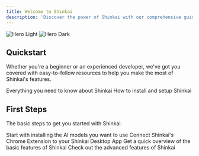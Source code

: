 ```yaml
---
title: Welcome to Shinkai
description: 'Discover the power of Shinkai with our comprehensive guides'
---
```


<img
  className="block dark:hidden"
  src="/images/welcome.svg"
  alt="Hero Light"
/>
<img
  className="hidden dark:block"
  src="/images/welcome.svg"
  alt="Hero Dark"
/>

## Quickstart

Whether you're a beginner or an experienced developer, we've got you covered with easy-to-follow resources to help you make the most of Shinkai's features.

<CardGroup cols={2}>
  <Card
    title="What is Shinkai?"
    icon="octopus-deploy"
    href="/what-is-shinkai"
  >
    Everything you need to know about Shinkai
  </Card>
  <Card
    title="Installation and Setup Guide"
    icon="gear"
    href="/quickstart"
  >
    How to install and setup Shinkai
  </Card>
</CardGroup>

## First Steps

The basic steps to get you started with Shinkai.

<CardGroup cols={2}>
  <Card
    title="Installing AI Models"
    icon="robot"
    href="https://mintlify.com/docs/settings/global"
  >
    Start with installing the AI models you want to use
  </Card>
  <Card
    title="Connecting Visor to Shinkai Desktop"
    icon="plug"
    href="https://mintlify.com/docs/api-playground/openapi"
  >
    Connect Shinkai's Chrome Extension to your Shinkai Desktop App
  </Card>
  <Card
    title="Basic Features"
    icon="star"
    href="https://mintlify.com/docs/components/accordion"
  >
    Get a quick overview of the basic features of Shinkai
  </Card>
  <Card
    title="Advanced Features"
    icon="toolbox"
    href="https://mintlify.com/customers"
  >
    Check out the advanced features of Shinkai
  </Card>
</CardGroup>
